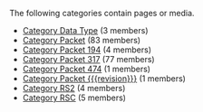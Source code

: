 <!-- DO NOT EDIT THIS FILE, CODE AUTOMATICALLY GENERATED BY category.sh -->
The following categories contain pages or media.
* [[Category Data Type]] (3 members)
* [[Category Packet]] (83 members)
* [[Category Packet 194]] (4 members)
* [[Category Packet 317]] (77 members)
* [[Category Packet 474]] (1 members)
* [[Category Packet {{{revision}}}]] (1 members)
* [[Category RS2]] (4 members)
* [[Category RSC]] (5 members)
